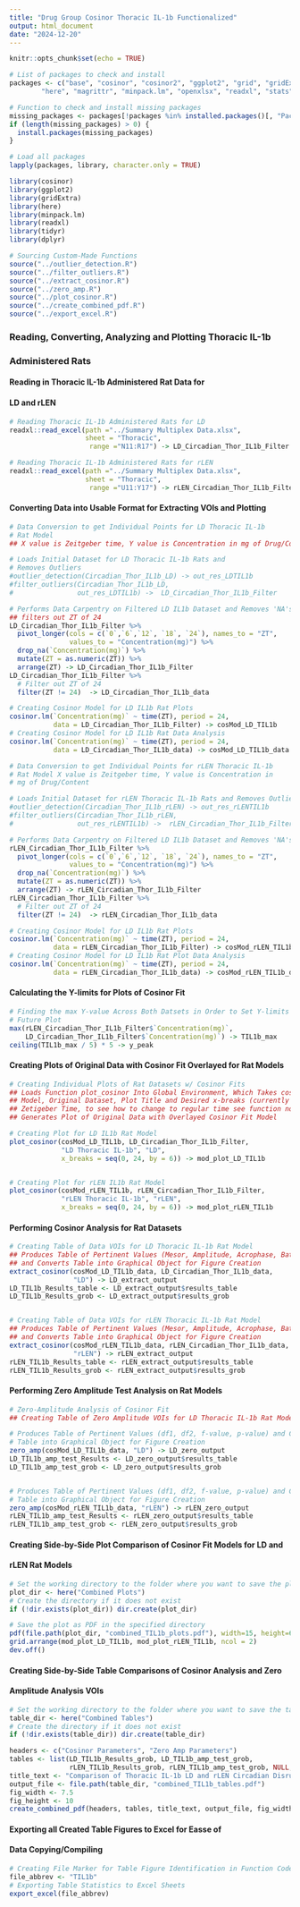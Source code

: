 ```yaml
---
title: "Drug Group Cosinor Thoracic IL-1b Functionalized"
output: html_document
date: "2024-12-20"
---
```


```r
knitr::opts_chunk$set(echo = TRUE)

# List of packages to check and install
packages <- c("base", "cosinor", "cosinor2", "ggplot2", "grid", "gridExtra",
        "here", "magrittr", "minpack.lm", "openxlsx", "readxl", "stats", "tidyr", "dplyr")

# Function to check and install missing packages
missing_packages <- packages[!packages %in% installed.packages()[, "Package"]]
if (length(missing_packages) > 0) {
  install.packages(missing_packages)
}

# Load all packages
lapply(packages, library, character.only = TRUE)

library(cosinor)
library(ggplot2)
library(gridExtra)
library(here)
library(minpack.lm)
library(readxl)
library(tidyr)
library(dplyr)
```


```r
# Sourcing Custom-Made Functions
source("../outlier_detection.R")
source("../filter_outliers.R")
source("../extract_cosinor.R")
source("../zero_amp.R")
source("../plot_cosinor.R")
source("../create_combined_pdf.R")
source("../export_excel.R")
```


### Reading, Converting, Analyzing and Plotting Thoracic IL-1b 
### Administered Rats 
#### Reading in Thoracic IL-1b Administered Rat Data for 
#### LD and rLEN
```r
# Reading Thoracic IL-1b Administered Rats for LD
readxl::read_excel(path ="../Summary Multiplex Data.xlsx",
                   sheet = "Thoracic",
                    range ="N11:R17") -> LD_Circadian_Thor_IL1b_Filter

# Reading Thoracic IL-1b Administered Rats for rLEN
readxl::read_excel(path ="../Summary Multiplex Data.xlsx",
                   sheet = "Thoracic",
                    range ="U11:Y17") -> rLEN_Circadian_Thor_IL1b_Filter
```


#### Converting Data into Usable Format for Extracting VOIs and Plotting
```r
# Data Conversion to get Individual Points for LD Thoracic IL-1b 
# Rat Model
## X value is Zeitgeber time, Y value is Concentration in mg of Drug/Content

# Loads Initial Dataset for LD Thoracic IL-1b Rats and 
# Removes Outliers
#outlier_detection(Circadian_Thor_IL1b_LD) -> out_res_LDTIL1b
#filter_outliers(Circadian_Thor_IL1b_LD, 
#                out_res_LDTIL1b) ->  LD_Circadian_Thor_IL1b_Filter

# Performs Data Carpentry on Filtered LD IL1b Dataset and Removes 'NA's,
## filters out ZT of 24
LD_Circadian_Thor_IL1b_Filter %>%
  pivot_longer(cols = c(`0`,`6`,`12`, `18`, `24`), names_to = "ZT", 
               values_to = "Concentration(mg)") %>%
  drop_na(`Concentration(mg)`) %>%
  mutate(ZT = as.numeric(ZT)) %>%
  arrange(ZT) -> LD_Circadian_Thor_IL1b_Filter
LD_Circadian_Thor_IL1b_Filter %>%
  # Filter out ZT of 24
  filter(ZT != 24)  -> LD_Circadian_Thor_IL1b_data

# Creating Cosinor Model for LD IL1b Rat Plots
cosinor.lm(`Concentration(mg)` ~ time(ZT), period = 24,
           data = LD_Circadian_Thor_IL1b_Filter) -> cosMod_LD_TIL1b
# Creating Cosinor Model for LD IL1b Rat Data Analysis
cosinor.lm(`Concentration(mg)` ~ time(ZT), period = 24,
           data = LD_Circadian_Thor_IL1b_data) -> cosMod_LD_TIL1b_data
```

```r
# Data Conversion to get Individual Points for rLEN Thoracic IL-1b 
# Rat Model X value is Zeitgeber time, Y value is Concentration in 
# mg of Drug/Content

# Loads Initial Dataset for rLEN Thoracic IL-1b Rats and Removes Outliers
#outlier_detection(Circadian_Thor_IL1b_rLEN) -> out_res_rLENTIL1b
#filter_outliers(Circadian_Thor_IL1b_rLEN, 
#                out_res_rLENTIL1b) ->  rLEN_Circadian_Thor_IL1b_Filter

# Performs Data Carpentry on Filtered LD IL1b Dataset and Removes 'NA's
rLEN_Circadian_Thor_IL1b_Filter %>%
  pivot_longer(cols = c(`0`,`6`,`12`, `18`, `24`), names_to = "ZT", 
               values_to = "Concentration(mg)") %>%
  drop_na(`Concentration(mg)`) %>%
  mutate(ZT = as.numeric(ZT)) %>%
  arrange(ZT) -> rLEN_Circadian_Thor_IL1b_Filter
rLEN_Circadian_Thor_IL1b_Filter %>%
  # Filter out ZT of 24
  filter(ZT != 24)  -> rLEN_Circadian_Thor_IL1b_data

# Creating Cosinor Model for LD IL1b Rat Plots
cosinor.lm(`Concentration(mg)` ~ time(ZT), period = 24,
           data = rLEN_Circadian_Thor_IL1b_Filter) -> cosMod_rLEN_TIL1b
# Creating Cosinor Model for LD IL1b Rat Plot Data Analysis
cosinor.lm(`Concentration(mg)` ~ time(ZT), period = 24,
           data = rLEN_Circadian_Thor_IL1b_data) -> cosMod_rLEN_TIL1b_data
```


#### Calculating the Y-limits for Plots of Cosinor Fit
```r
# Finding the max Y-value Across Both Datsets in Order to Set Y-limits of 
# Future Plot
max(rLEN_Circadian_Thor_IL1b_Filter$`Concentration(mg)`, 
    LD_Circadian_Thor_IL1b_Filter$`Concentration(mg)`) -> TIL1b_max
ceiling(TIL1b_max / 5) * 5 -> y_peak
```


#### Creating Plots of Original Data with Cosinor Fit Overlayed for Rat Models
```r
# Creating Individual Plots of Rat Datasets w/ Cosinor Fits
## Loads Function plot_cosinor Into Global Environment, Which Takes cosMod 
## Model, Original Dataset, Plot Title and Desired x-breaks (currently set for
## Zetigeber Time, to see how to change to regular time see function notes) and
## Generates Plot of Original Data with Overlayed Cosinor Fit Model

# Creating Plot for LD IL1b Rat Model
plot_cosinor(cosMod_LD_TIL1b, LD_Circadian_Thor_IL1b_Filter, 
             "LD Thoracic IL-1b", "LD",
             x_breaks = seq(0, 24, by = 6)) -> mod_plot_LD_TIL1b


# Creating Plot for rLEN IL1b Rat Model
plot_cosinor(cosMod_rLEN_TIL1b, rLEN_Circadian_Thor_IL1b_Filter, 
             "rLEN Thoracic IL-1b", "rLEN",
             x_breaks = seq(0, 24, by = 6)) -> mod_plot_rLEN_TIL1b
```


#### Performing Cosinor Analysis for Rat Datasets
```r
# Creating Table of Data VOIs for LD Thoracic IL-1b Rat Model
## Produces Table of Pertinent Values (Mesor, Amplitude, Acrophase, Bathyphase)
## and Converts Table into Graphical Object for Figure Creation
extract_cosinor(cosMod_LD_TIL1b_data, LD_Circadian_Thor_IL1b_data,
                "LD") -> LD_extract_output
LD_TIL1b_Results_table <- LD_extract_output$results_table
LD_TIL1b_Results_grob <- LD_extract_output$results_grob


# Creating Table of Data VOIs for rLEN Thoracic IL-1b Rat Model
## Produces Table of Pertinent Values (Mesor, Amplitude, Acrophase, Bathyphase)
## and Converts Table into Graphical Object for Figure Creation
extract_cosinor(cosMod_rLEN_TIL1b_data, rLEN_Circadian_Thor_IL1b_data,
                "rLEN") -> rLEN_extract_output
rLEN_TIL1b_Results_table <- rLEN_extract_output$results_table
rLEN_TIL1b_Results_grob <- rLEN_extract_output$results_grob
```


#### Performing Zero Amplitude Test Analysis on Rat Models
```r
# Zero-Amplitude Analysis of Cosinor Fit
## Creating Table of Zero Amplitude VOIs for LD Thoracic IL-1b Rat Model

# Produces Table of Pertinent Values (df1, df2, f-value, p-value) and Converts 
# Table into Graphical Object for Figure Creation
zero_amp(cosMod_LD_TIL1b_data, "LD") -> LD_zero_output
LD_TIL1b_amp_test_Results <- LD_zero_output$results_table
LD_TIL1b_amp_test_grob <- LD_zero_output$results_grob


# Produces Table of Pertinent Values (df1, df2, f-value, p-value) and Converts 
# Table into Graphical Object for Figure Creation
zero_amp(cosMod_rLEN_TIL1b_data, "rLEN") -> rLEN_zero_output
rLEN_TIL1b_amp_test_Results <- rLEN_zero_output$results_table
rLEN_TIL1b_amp_test_grob <- rLEN_zero_output$results_grob
```


#### Creating Side-by-Side Plot Comparison of Cosinor Fit Models for LD and 
#### rLEN Rat Models
```r
# Set the working directory to the folder where you want to save the plot
plot_dir <- here("Combined Plots")
# Create the directory if it does not exist
if (!dir.exists(plot_dir)) dir.create(plot_dir)  

# Save the plot as PDF in the specified directory
pdf(file.path(plot_dir, "combined_TIL1b_plots.pdf"), width=15, height=6)
grid.arrange(mod_plot_LD_TIL1b, mod_plot_rLEN_TIL1b, ncol = 2)
dev.off()
```


#### Creating Side-by-Side Table Comparisons of Cosinor Analysis and Zero
#### Amplitude Analysis VOIs
```r
# Set the working directory to the folder where you want to save the tables
table_dir <- here("Combined Tables")
# Create the directory if it does not exist
if (!dir.exists(table_dir)) dir.create(table_dir)  

headers <- c("Cosinor Parameters", "Zero Amp Parameters")
tables <- list(LD_TIL1b_Results_grob, LD_TIL1b_amp_test_grob, 
               rLEN_TIL1b_Results_grob, rLEN_TIL1b_amp_test_grob, NULL, NULL)
title_text <- "Comparison of Thoracic IL-1b LD and rLEN Circadian Disruption Values"
output_file <- file.path(table_dir, "combined_TIL1b_tables.pdf")
fig_width <- 7.5
fig_height <- 10
create_combined_pdf(headers, tables, title_text, output_file, fig_width, fig_height)
```


#### Exporting all Created Table Figures to Excel for Easse of
#### Data Copying/Compiling
```r
# Creating File Marker for Table Figure Identification in Function Code
file_abbrev <- "TIL1b"
# Exporting Table Statistics to Excel Sheets
export_excel(file_abbrev)
```